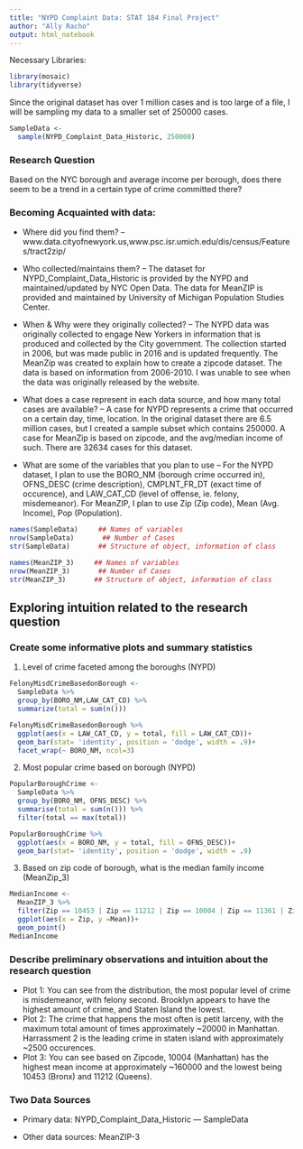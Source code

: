 ```yaml
---
title: "NYPD Complaint Data: STAT 184 Final Project" 
author: "Ally Racho"
output: html_notebook
---
```


Necessary Libraries:
```r
library(mosaic)
library(tidyverse)
```

Since the original dataset has over 1 million cases and is too large of a file, I will be sampling my data to a smaller set of 250000 cases. 
```r
SampleData <-
  sample(NYPD_Complaint_Data_Historic, 250000)
```


### Research Question

Based on the NYC borough and average income per borough, does there seem to be a trend in a certain type of crime committed there?


### Becoming Acquainted with data:

-  Where did you find them? 
  -- www.data.cityofnewyork.us,www.psc.isr.umich.edu/dis/census/Features/tract2zip/

-  Who collected/maintains them? 
  -- The dataset for NYPD_Complaint_Data_Historic is provided by the NYPD and maintained/updated by NYC Open Data. The data for MeanZIP is provided and maintained by University of Michigan Population Studies Center. 

-  When & Why were they originally collected?
  -- The NYPD data was originally collected to engage New Yorkers in information that is produced and collected by the City government. The collection started in 2006, but was made public in 2016 and is updated frequently. The MeanZip was created to explain how to create a zipcode dataset. The data is based on information from 2006-2010. I was unable to see when the data was originally released by the website. 

-  What does a case represent in each data source, and how many total cases are available?
  -- A case for NYPD represents a crime that occurred on a certain day, time, location. In the original dataset there are 6.5 million cases, but I created a sample subset which contains 250000. A case for MeanZip is based on zipcode, and the avg/median income of such. There are 32634 cases for this dataset.

-  What are some of the variables that you plan to use
  -- For the NYPD dataset, I plan to use the BORO_NM (borough crime occurred in), OFNS_DESC (crime description), CMPLNT_FR_DT (exact time of occurence), and LAW_CAT_CD (level of offense, ie. felony, misdemeanor). For MeanZIP, I plan to use Zip (Zip code), Mean (Avg. Income), Pop (Population). 

```r
names(SampleData)     ## Names of variables
nrow(SampleData)       ## Number of Cases
str(SampleData)       ## Structure of object, information of class
```

```r
names(MeanZIP_3)     ## Names of variables
nrow(MeanZIP_3)       ## Number of Cases
str(MeanZIP_3)       ## Structure of object, information of class
```

## Exploring intuition related to the research question

### Create some informative plots and summary statistics 

1. Level of crime faceted among the boroughs (NYPD)
```r
FelonyMisdCrimeBasedonBorough <-
  SampleData %>%
  group_by(BORO_NM,LAW_CAT_CD) %>%
  summarize(total = sum(n()))

FelonyMisdCrimeBasedonBorough %>%
  ggplot(aes(x = LAW_CAT_CD, y = total, fill = LAW_CAT_CD))+
  geom_bar(stat= 'identity', position = 'dodge', width = .9)+
  facet_wrap(~ BORO_NM, ncol=3)

```

2. Most popular crime based on borough (NYPD)
```r
PopularBoroughCrime <-
  SampleData %>%
  group_by(BORO_NM, OFNS_DESC) %>%
  summarise(total = sum(n())) %>%
  filter(total == max(total))

PopularBoroughCrime %>%
  ggplot(aes(x = BORO_NM, y = total, fill = OFNS_DESC))+
  geom_bar(stat= 'identity', position = 'dodge', width = .9)
```

3. Based on zip code of borough, what is the median family income (MeanZip_3)
```r
MedianIncome <- 
  MeanZIP_3 %>%
  filter(Zip == 10453 | Zip == 11212 | Zip == 10004 | Zip == 11361 | Zip == 10314) %>%
  ggplot(aes(x = Zip, y =Mean))+
  geom_point()
MedianIncome
```



### Describe preliminary observations and intuition about the research question
* Plot 1: You can see from the distribution, the most popular level of crime is misdemeanor, with felony second. Brooklyn appears to have the highest amount of crime, and Staten Island the lowest.
* Plot 2: The crime that happens the most often is petit larceny, with the maximum total amount of times approximately ~20000 in Manhattan. Harrassment 2 is the leading crime in staten island with approximately ~2500 occurences. 
* Plot 3: You can see based on Zipcode, 10004 (Manhattan) has the highest mean income at approximately ~160000 and the lowest being 10453 (Bronx) and 11212 (Queens).  


### Two Data Sources

- Primary data: NYPD_Complaint_Data_Historic --- SampleData

- Other data sources: MeanZIP-3






